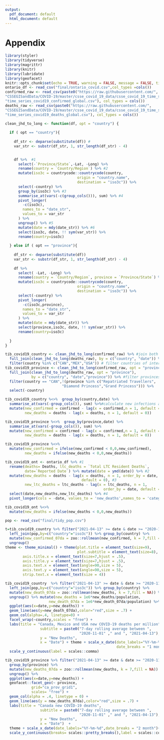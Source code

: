 ```yaml
---
output:
  pdf_document: default
  html_document: default
---
```

# Appendix

```r
library(styler)
library(tidyverse)
library(magrittr)
library(knitr)
library(lubridate)
library(geofacet)
knitr::opts_chunk$set(echo = TRUE, warning = FALSE, message = FALSE, tidy = "styler")
ontario_df <- read_csv("final/ontario_covid.csv",col_types =cols())
confirmed_raw <- read_csv(paste0("https://raw.githubusercontent.com/", #read csv
"CSSEGISandData/COVID-19/master/csse_covid_19_data/csse_covid_19_time_series/",
"time_series_covid19_confirmed_global.csv"), col_types = cols())
deaths_raw <- read_csv(paste0("https://raw.githubusercontent.com/",
"CSSEGISandData/COVID-19/master/csse_covid_19_data/csse_covid_19_time_series/",
"time_series_covid19_deaths_global.csv"), col_types = cols())

clean_jhd_to_long <- function(df, opt = "country") {
  
  if ( opt == "country"){
    
    df_str <- deparse(substitute(df)) #
    var_str <- substr(df_str, 1, str_length(df_str) - 4)
    

    df %>%  #1
      select(-`Province/State`,-Lat, -Long) %>% 
      rename(country = `Country/Region`) %>% #2
      mutate(iso3c = countrycode::countrycode(country,
                                 origin = "country.name",
                                 destination = "iso3c")) %>%
      select(-country) %>%
      group_by(iso3c) %>% #3
      summarise_at(vars(-c(group_cols())), sum) %>% #4
      pivot_longer(
        -c(iso3c), 
        names_to = "date_str", 
        values_to = var_str
      ) %>%
      ungroup() %>% #5
      mutate(date = mdy(date_str)) %>% #6
      select(iso3c, date, !! sym(var_str)) %>% 
      rename(country=iso3c)
    
  } else if ( opt == "province"){
    
    df_str <- deparse(substitute(df))
    var_str <- substr(df_str, 1, str_length(df_str) - 4)
    
    df %>% 
      select( -Lat, -Long) %>%
      rename(country = `Country/Region`, province = `Province/State`) %>%
      mutate(iso3c = countrycode::countrycode(country,
                                 origin = "country.name",
                                 destination = "iso3c")) %>%
      select(-country) %>%
      pivot_longer(
        -c(iso3c,province), 
        names_to = "date_str", 
        values_to = var_str
      ) %>%
      mutate(date = mdy(date_str)) %>%
      select(province,iso3c, date, !! sym(var_str)) %>% 
      rename(country=iso3c)
    
  }
}

tib_covid19_country <- clean_jhd_to_long(confirmed_raw) %>% #join both tibbles
  full_join(clean_jhd_to_long(deaths_raw), by = c("country", "date")) %>% 
  filter(country %in% c("CAN","MEX","USA")) # filter countries of interest
tib_covid19_province <- clean_jhd_to_long(confirmed_raw, opt = "province") %>%
  full_join(clean_jhd_to_long(deaths_raw, opt = "province"), 
            by = c("country", "date","province")) %>% #filter provinces
  filter(country == "CAN",!(province %in% c("Repatriated Travellers",
                          "Diamond Princess","Grand Princess"))) %>% 
  select(-country)

tib_covid19_country %<>%  group_by(country,date) %>% 
  summarise_at(vars(-group_cols()), sum) %>%#calculate new infections and deaths
  mutate(new_confirmed = confirmed - lag(x = confirmed,n = 1, default = 0),
         new_deaths = deaths - lag(x = deaths, n = 1, default = 0))

tib_covid19_province %<>%  group_by(province,date) %>% 
  summarise_at(vars(-group_cols()), sum) %>% 
  mutate(new_confirmed = confirmed - lag(x = confirmed,n = 1, default = 0),
         new_deaths = deaths - lag(x = deaths, n = 1, default = 0))

tib_covid19_province %<>% 
  mutate(new_confirmed = ifelse(new_confirmed < 0,0,new_confirmed),
         new_deaths = ifelse(new_deaths < 0,0,new_deaths))

tib_covid19_ont <- ontario_df %>% #1
  rename(deaths= Deaths, ltc_deaths = `Total LTC Resident Deaths`,
         date=`Reported Date`) %>% mutate(date = ymd(date)) %>% #2
  mutate(new_deaths = deaths - lag(x = deaths, n = 1, order_by = date, 
                                   default = 0), #3
         new_ltc_deaths = ltc_deaths - lag(x = ltc_deaths, n = 1, 
                                             order_by = date, default = 0)) %>%
  select(date,new_deaths,new_ltc_deaths) %>% #4
  pivot_longer(cols = -date, values_to = 'new_deaths',names_to = 'category') #5

tib_covid19_ont %<>% 
  mutate(new_deaths = ifelse(new_deaths < 0,0,new_deaths))

pop <- read_csv("final/tidy_pop.csv")

t=tib_covid19_country %>% filter("2021-04-13" >= date & date >= "2020-11-01") %>% 
  left_join(pop,by=c("country"="iso3c")) %>% group_by(country) %>%
  mutate(new_confirmed_07da = zoo::rollmean(new_confirmed, k = 7,fill = NA)) %>%
  ungroup()
theme <- theme_minimal() + theme(plot.title = element_text(size=9), 
                                 plot.subtitle = element_text(size=8),
        axis.title.x = element_text(size=7,hjust = .5), 
        axis.title.y = element_text(size=7,hjust = .5),
        axis.text.x = element_text(angle=90,size = 5),
        axis.text.y = element_text(angle=90,size = 5),
        strip.text.x = element_text(size = 4))
```


```r
tib_covid19_country  %>% filter("2021-04-13" >= date & date >= "2020-11-01") %>% 
  left_join(pop,by=c("country"="iso3c")) %>% group_by(country) %>%
  mutate(new_death_07da = zoo::rollmean(new_deaths, k = 7,fill = NA)) %>%
  ungroup() %>% mutate(new_deaths = 1e6*new_deaths/population,
                    new_death_07da = 1e6*new_death_07da/population) %>%
  ggplot(aes(x=date,y=new_deaths)) + 
  geom_line(aes(y=new_death_07da),color="red",size = .7) +
  geom_col(alpha=.4, linetype=0) + 
  facet_wrap(~country,scales = "free") + 
  labs(title = "Canada, Mexico and USA new COVID-19 deaths per million", 
                subtitle = paste0("7-day rolling average between ", 
                                  "2020-11-01" ," and ", "2021-04-13"),
                y = "New Deaths",
                x = "Date") + theme + scale_x_date(date_labels="%Y-%m-%d",
                                                   date_breaks = "1 month")+ 
  scale_y_continuous(label = scales::comma)
```

```r
tib_covid19_province %>% filter("2021-04-13" >= date & date >= "2020-11-01") %>% 
  group_by(province) %>%
  mutate(new_deaths_07da = zoo::rollmean(new_deaths, k = 7,fill = NA)) %>%
  ungroup() %>%
  ggplot(aes(x=date,y=new_deaths)) +
  geofacet::facet_geo(~ province,
            grid="ca_prov_grid1",
            scales= "free") +
  geom_col(alpha = .4, linetype = 0) +
  geom_line(aes(y = new_deaths_07da),color="red",size = .7) +
  labs(title = "Canada new COVID-19 deaths", 
                subtitle = paste0("7-day rolling average between ", 
                                  "2020-11-01" ," and ", "2021-04-13"),
                y = "New Deaths",
                x = "Date")  + 
  theme + scale_x_date(date_labels="%Y-%m-%d",date_breaks = "2 month")+
  scale_y_continuous(breaks= scales::pretty_breaks(),label = scales::comma)
```